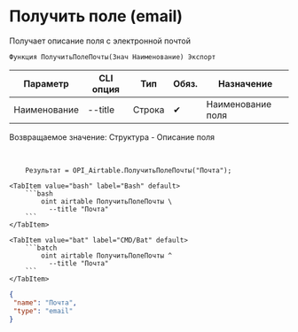 ﻿---
sidebar_position: 8
description:  Получает описание поля с электронной почтойСтраницы
keywords: [1C, 1С, 1С:Предприятие, 1С:Предприятие 8.3, API, Интеграция, Сервисы, Обмен, OneScript, CLI, Airtable]
---


# Получить поле (email)
 Получает описание поля с электронной почтой



`Функция ПолучитьПолеПочты(Знач Наименование) Экспорт`

  | Параметр | CLI опция | Тип | Обяз. | Назначение |
  |-|-|-|-|-|
  | Наименование | --title | Строка | &#x2714; | Наименование поля |

  
  Возвращаемое значение:   Структура -  Описание поля

<br/>




```bsl title="Пример использования для 1С:Предприятие/OneScript"
    Результат = OPI_Airtable.ПолучитьПолеПочты("Почта");
```
    

 <Tabs>
  
    <TabItem value="bash" label="Bash" default>
        ```bash
            oint airtable ПолучитьПолеПочты \
              --title "Почта"
        ```
    </TabItem>
  
    <TabItem value="bat" label="CMD/Bat" default>
        ```batch
            oint airtable ПолучитьПолеПочты ^
              --title "Почта"
        ```
    </TabItem>
</Tabs>


```json title="Результат"
{
 "name": "Почта",
 "type": "email"
}
```

